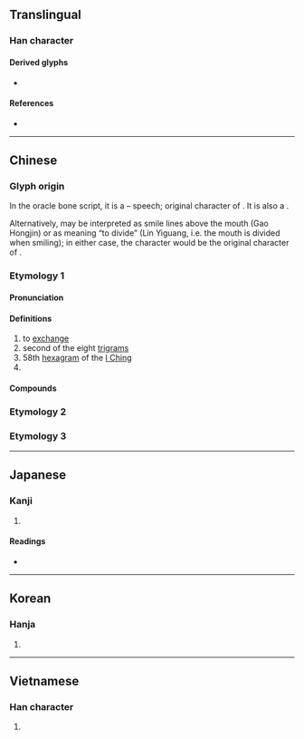 {{also|兑|☱}}
{{character info/new}}
==Translingual==

===Han character===
{{Han char|rn=10|rad=儿|as=05|sn=7|four=80216|canj=CRHU|ids=⿱八兄,⿱㕣儿}}

====Derived glyphs====
* {{l|mul|稅}}

====References====
* {{Han ref|kx=0124.210|dkj=01356|dj=0264.010|hdz=10271.010|uh=514C|ud=20812|bh=A749|bd=42825}}

----

==Chinese==
{{zh-forms|s=兑|t2=兑|alt=兊}}

===Glyph origin===
{{Han etym}}

In the oracle bone script, it is a {{Han compound|八|口|人|ls=ic|t1=speech; breath|t2=mouth|t3=person|nocap=1}} – speech; original character of {{och-l|說|id=2|to speak}}. It is also a {{Han compound|㕣|人|ls=psc|c1=p|c2=s|t2=person|nocap=1}}.

Alternatively, {{zh-l|*八}} may be interpreted as smile lines above the mouth (Gao Hongjin) or as meaning “to divide” (Lin Yiguang, i.e. the mouth is divided when smiling); in either case, the character would be the original character of {{och-l|悅|pleased|id=1}}.

===Etymology 1===

====Pronunciation====
{{zh-pron
|m=duì
|m-s=
|c=deoi3,deoi6
|c-t=
|g=
|h=pfs=tui
|j=
|mb=do̿
|md=
|mn=tōe/tw:tūi/twv:lúi
|mn-t=duê6
|w=
|x=
|mc=y
|oc=y
|ma=
|cat=v,n,pn
}}

====Definitions====
{{zh-hanzi}}

# to [[exchange]]
# second of the eight [[w:Ba Gua|trigrams]]
# 58th [[hexagram]] of the [[I Ching]]
# {{surname|lang=zh}}

====Compounds====
{{zh-der|兌換|兌現|兌款|兌付|匯兌|外幣兌換|兌換券|國外匯兌|勻兌|兌運|兌用|兌頭|官收官兌|兌子|兌換利益|兌條|兌轉|兌獎|兌換率|商兌|兌坊|止兌|磨兌|擠兌|砸兌|攙兌|折兌|拆兌|承兌}}

===Etymology 2===
{{zh-see|鋭|a}}

===Etymology 3===
{{zh-see|悦|a}}

----

==Japanese==
{{wp|lang=ja|兌}}

===Kanji===
{{ja-kanji|grade=|rs=儿05}}

# {{defn|lang=ja|sort=儿05}}

====Readings====
* {{ja-readings|on=[[だ]] (da), [[たい]] (tai), [[えい]] (ei)|kun=[[よろこぶ]] (yorokobu)}}

----

==Korean==

===Hanja===
{{ko-hanja|hangeul=[[태]], [[예]]|rv=tae, ye|mr=t'ae, ye}}

# {{defn|lang=ko|sort=儿05}}

----

==Vietnamese==

===Han character===
{{vi-hantu|[[đoái]]|rs=儿05}}

# {{defn|lang=vi|sort=儿05}}